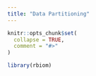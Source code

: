 ```yaml
---
title: "Data Partitioning"
---
```


```r
knitr::opts_chunk$set(
  collapse = TRUE,
  comment = "#>"
)
```

```r
library(rbiom)
```
